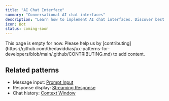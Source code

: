 ```yaml
---
title: "AI Chat Interface"
summary: "Conversational AI chat interfaces"
description: "Learn how to implement AI chat interfaces. Discover best practices for message threading, context management, and conversational UX."
icon: Bot
status: coming-soon
---
```


<Callout type="warning">
  This page is empty for now. Please help us by
  [contributing](https://github.com/thedaviddias/ux-patterns-for-developers/blob/main/.github/CONTRIBUTING.md)
  to add content.
</Callout>

## Related patterns

- Message input: [Prompt Input](/patterns/ai-intelligence/prompt-input)
- Response display: [Streaming Response](/patterns/ai-intelligence/streaming-response)
- Chat history: [Context Window](/patterns/ai-intelligence/context-window)
